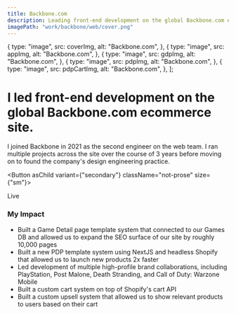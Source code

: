 ```yaml
---
title: Backbone.com
description: Leading front-end development on the global Backbone.com ecommerce site
imagePath: "work/backbone/web/cover.png"
---
```




  {
    type: "image",
    src: coverImg,
    alt: "Backbone.com",
  },
  {
    type: "image",
    src: appImg,
    alt: "Backbone.com",
  },
  {
    type: "image",
    src: gdpImg,
    alt: "Backbone.com",
  },
  {
    type: "image",
    src: pdpImg,
    alt: "Backbone.com",
  },
  {
    type: "image",
    src: pdpCartImg,
    alt: "Backbone.com",
  },
];

# I led front-end development on the global Backbone.com ecommerce site.

I joined Backbone in 2021 as the second engineer on the web team. I ran multiple projects across the site over the course of 3 years before moving on to found the company's design engineering practice.

<Button asChild variant={"secondary"} className="not-prose" size={"sm"}>
  <Link href="https://www.backbone.com" target="_blank" rel="noopener noreferrer">Live <ExternalLinkIcon className="size-3" /></Link>
</Button>

### My Impact

- Built a Game Detail page template system that connected to our Games DB and allowed us to expand the SEO surface of our site by roughly 10,000 pages
- Built a new PDP template system using NextJS and headless Shopify that allowed us to launch new products 2x faster
- Led development of multiple high-profile brand collaborations, including PlayStation, Post Malone, Death Stranding, and Call of Duty: Warzone Mobile
- Built a custom cart system on top of Shopify's cart API
- Built a custom upsell system that allowed us to show relevant products to users based on their cart

<Gallery items={GALLERY} />